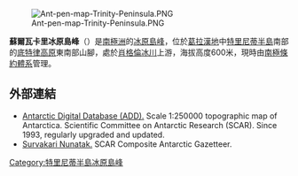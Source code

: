 [[Image:Ant-pen-map-Trinity-Peninsula.PNG|thumb]]

{{coord|64|09|40|S|59|14|45|W|display=title}}

'''蘇爾瓦卡里冰原島峰'''（{{lang-bg|нунатак Сурвакари}}）是[[南極洲|南極洲]]的[[冰原島峰|冰原島峰]]，位於[[葛拉漢地|葛拉漢地]]中[[特里尼蒂半島|特里尼蒂半島]]南部的[[底特律高原|底特律高原]]東南部山腳，處於[[肖格倫冰川|肖格倫冰川]]上游，海拔高度600米，現時由[[南極條約體系|南極條約體系]]管理。

==外部連結==
* [http://www.add.scar.org Antarctic Digital Database (ADD).]{{Wayback|url=http://www.add.scar.org/ |date=20170305000653 }} Scale 1:250000 topographic map of Antarctica. Scientific Committee on Antarctic Research (SCAR). Since 1993, regularly upgraded and updated.
* [http://data.aad.gov.au/aadc/gaz/scar/display_name.cfm?gaz_id=137174 Survakari Nunatak.]{{Wayback|url=http://data.aad.gov.au/aadc/gaz/scar/display_name.cfm?gaz_id=137174 |date=20120612033009 }} SCAR Composite Antarctic Gazetteer.

{{DEFAULTSORT:Survakari Nunatak}}
[[Category:特里尼蒂半島冰原島峰|Category:特里尼蒂半島冰原島峰]]


{{TrinityPeninsula-geo-stub}}
